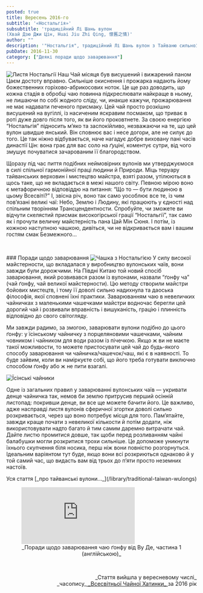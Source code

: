 ```yaml
---
posted: true
title: Вересень 2016-го
subtitle: '«Ностальгія»'
subsubtitle: 'традиційний Лі Шань вулон
(Хвай Дзю Джи Цін, Huai Jiu Zhi Qing, 懷舊之情)'
author: ""
description: '"Ностальгія", традиційний Лі Шань вулон з Тайваню сильної вижарки.'
pubDate: 2016-11-30
category: ["Деякі поради щодо заварювання"]
---
```


<Image class="float-right" src={Image1} alt="Листя Ностальгії" /> Наш Чай місяця був висушений і вижарений паном Цаєм достоту вправно. Сильніше окиснення і прожарка надають йому божественних горіхово-абрикосових ноток. Це ще раз доводить, що кожна стадія в обробці чаю повинна підкреслювати найкраще в ньому, не лишаючи по собі жодного сліду, чи, инакше кажучи, прожарювання не має надавати печеного присмаку. Цей чай просто розкішно висушений на вугіллі, із насиченим яскравим посмаком, що триває в роті дуже довго після того, як ви його проковтнете. За своєю енергією “Ностальгія” підносить м’яко та заспокійливо, незважаючи на те, що цей вулон швидше янський. Він сповнює вас і несе догори, але не силує до того. Це так ніжно відбувається, наче нагадує добре виховану пані часів династії Цін: вона грає для вас соло на _ґуціні_, коментує сутри, від чого змушує почуватися зачарованим її благородством.

Щоразу під час пиття подібних неймовірних вулонів ми утверджуємося в силі спільної гармонійної праці людини й Природи. Міць теруару тайванських верховин і мистецтво майстра, взяті разом, утілюються в щось таке, що не вкладається в межі нашого світу. Певною мірою воно є метафоричною відповіддю на питання: “Що то — бути людиною в цьому Всесвіті?” І, звісна річ, воно так само уособлює все те, із чим пов’язані великі чаї: Небо, Землю і Людину, які працюють у єдності над спільним творінням Трансцендентности. Спробуйте, чи зможете ви відчути скелястий присмак високогірської грації “Ностальгії”, так само як і прочути величну майстерність пана Цай Мін Сюня. І потім, із кожною наступною чашкою, дивіться, чи не відкривається вам і вашим гостям смак Безмежного...

<p>&nbsp;</p>
### Поради щодо заварювання
<Image class="float-left" src={Image2} alt="Чашка з Ностальгією" /> У силу високої майстерности, що вкладалася у виробництво вулонських чаїв, вони завжди були дорожчими. На Півдні Китаю той новий спосіб заварювання, який розвивався разом із вулонами, назвали “ґонфу ча” (чай ґонфу, чай великої майстерности). Цю методу створили майстри бойових мистецтв, і тому її доволі сильно надихнула та даоська філософія, якої сповнені їхні практики. Заварюванням чаю в невеличких чайничках з маленькими чашечками майстри водночас берегли цей дорогий чай і розвивали вправність і вишуканість, грацію і плинність відповідно до свого світогляду.

Ми завжди радимо, за змогою, заварювати вулони подібно до цього ґонфу: у їсінському чайничку з порцеляновими чашечками, чайним човником і чайником для води разом із пічечкою. Якщо ж ви не маєте такої можливости, то можете пристосувати цей чай до будь-якого способу заварювання чи чайничка/чашечок/чаш, які є в наявності. То буде зайвим, коли ви наміркуєте собі, що його треба готувати виключно способом ґонфу або ж не пити взагалі.

<Image class="align-center" src={Image3} alt="Їсінські чайники" />

Одне із загальних правил у заварюванні вулонських чаїв — укривати денце чайничка так, немов би землю притрусив перший осінній листопад: покривши денце, ви все ще можете бачити його. Це важливо, адже насправді листя вулонів сферичної згортки доволі сильно розкривається, через що воно потребує місця для того. Пам’ятайте, завжди краще почати з невеликої кількости й потім додати, ніж використовувати надто багато й тим самим даремно витрачати чай. Дайте листю промитися довше, так щоби перед розливанням чайні балабушки могли розкритися трохи сильніше. Це допоможе уникнути їхнього скупчення біля носика, перш ніж вони повністю розгорнуться. Ідеальним варіянтом тут буде, якщо вони всі розкриються однаково й у той самий час, що видасть вам від трьох до п’яти просто неземних настоїв.

<p class="next-page">Уся стаття [_про тайванські вулони..._](/library/traditional-taiwan-wulongs)</p>

<figure>
    <iframe class="align-center" src="https://www.youtube.com/embed/9R1hVPcmix8?si=4eAi2TNFY4RzgboP" title="YouTube video player" frameborder="0" allow="accelerometer; autoplay; clipboard-write; encrypted-media; gyroscope; picture-in-picture; web-share" referrerpolicy="strict-origin-when-cross-origin" allowfullscreen></iframe>
    <figcaption style="font-size: 0.9rem; text-align: center;">
            _Поради щодо заварювання чаю ґонфу від Ву Де, частина 1 (англійською)_
    </figcaption>
</figure>

<p>&nbsp;</p>
<p align="right" style="font-size: 0.9rem;">_Стаття вийшла у вересневому числі_<br />_часопису_<a title="globalteahut.org" href="http://www.globalteahut.org/" target="blank" rel="noopener"> _Всесвітньої Чайної Хатинки_ </a>за 2016 рік</p>